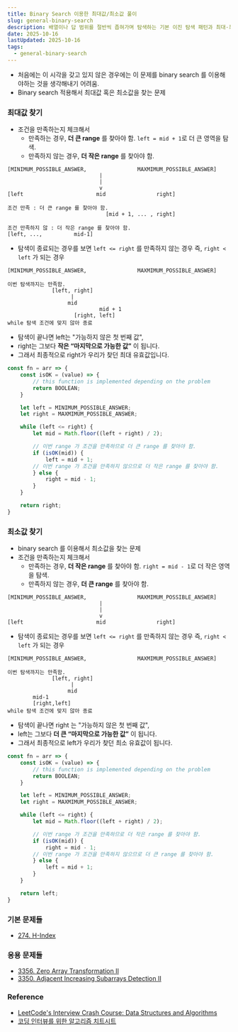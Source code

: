 ```yaml
---
title: Binary Search 이용한 최대값/최소값 풀이
slug: general-binary-search
description: 배열이나 답 범위를 절반씩 좁혀가며 탐색하는 기본 이진 탐색 패턴과 최대·최소 해를 찾는 응용 전략
date: 2025-10-16
lastUpdated: 2025-10-16
tags:
  - general-binary-search
---
```


* 처음에는 이 시각을 갖고 있지 않은 경우에는 이 문제를 binary search 를 이용해야하는 것을 생각해내기 어려움.
* Binary search 적용해서 최대값 혹은 최소값을 찾는 문제


### 최대값 찾기

* 조건을 만족하는지 체크해서
    * 만족하는 경우, **더 큰 range** 를 찾아야 함. `left = mid + 1`로 더 큰 영역을 탐색.
    * 만족하지 않는 경우, **더 작은 range** 를 찾아야 함.
```
[MINIMUM_POSSIBLE_ANSWER,                MAXMIMUM_POSSIBLE_ANSWER]
                             |
                             |
                             v
[left                       mid                right]

조건 만족 : 더 큰 range 를 찾아야 함.
                               [mid + 1, ... , right]

조건 만족하지 않 : 더 작은 range 를 찾아야 함.
[left, ...,          mid-1]
```

* 탐색이 종료되는 경우를 보면 `left <= right` 를 만족하지 않는 경우 즉, `right < left` 가 되는 경우
```
[MINIMUM_POSSIBLE_ANSWER,                MAXMIMUM_POSSIBLE_ANSWER]

이번 탐색까지는 만족함.
              [left, right]
                    |
                   mid
                             mid + 1
                     [right, left]
while 탐색 조건에 맞지 않아 종료
```

* 탐색이 끝나면 left는 "가능하지 않은 첫 번째 값",
* right는 그보다 **작은 “마지막으로 가능한 값”** 이 됩니다.
* 그래서 최종적으로 right가 우리가 찾던 최대 유효값입니다.


```typescript
const fn = arr => {
    const isOK = (value) => {
        // this function is implemented depending on the problem
        return BOOLEAN;
    }

    let left = MINIMUM_POSSIBLE_ANSWER;
    let right = MAXMIMUM_POSSIBLE_ANSWER;

    while (left <= right) {
        let mid = Math.floor((left + right) / 2);

        // 이번 range 가 조건을 만족하므로 더 큰 range 를 찾아야 함.
        if (isOK(mid)) {
            left = mid + 1;
        // 이번 range 가 조건을 만족하지 않으므로 더 작은 range 를 찾아야 함.
        } else {
            right = mid - 1;
        }
    }

    return right;
}
```

### 최소값 찾기

* binary search 를 이용해서 최소값을 찾는 문제
* 조건을 만족하는지 체크해서
    * 만족하는 경우, **더 작은 range** 를 찾아야 함. `right = mid - 1`로 더 작은 영역을 탐색.
    * 만족하지 않는 경우, **더 큰 range** 를 찾아야 함.

```
[MINIMUM_POSSIBLE_ANSWER,                MAXMIMUM_POSSIBLE_ANSWER]
                             |
                             |
                             v
[left                       mid                right]

```

* 탐색이 종료되는 경우를 보면 `left <= right` 를 만족하지 않는 경우 즉, `right < left` 가 되는 경우
```
[MINIMUM_POSSIBLE_ANSWER,                MAXMIMUM_POSSIBLE_ANSWER]

이번 탐색까지는 만족함.
              [left, right]
                    |
                   mid
        mid-1
        [right,left]
while 탐색 조건에 맞지 않아 종료
```

* 탐색이 끝나면 right 는 "가능하지 않은 첫 번째 값",
* left는 그보다 **더 큰 “마지막으로 가능한 값”** 이 됩니다.
* 그래서 최종적으로 left가 우리가 찾던 최소 유효값이 됩니다.

```typescript
const fn = arr => {
    const isOK = (value) => {
        // this function is implemented depending on the problem
        return BOOLEAN;
    }

    let left = MINIMUM_POSSIBLE_ANSWER;
    let right = MAXMIMUM_POSSIBLE_ANSWER;

    while (left <= right) {
        let mid = Math.floor((left + right) / 2);

        // 이번 range 가 조건을 만족하므로 더 작은 range 를 찾아야 함.
        if (isOK(mid)) {
            right = mid - 1;
        // 이번 range 가 조건을 만족하지 않으므로 더 큰 range 를 찾아야 함.
        } else {
            left = mid + 1;
        }
    }

    return left;
}
```


### 기본 문제들

* [274. H-Index](/blog/h-index/)

### 응용 문제들 

* [3356. Zero Array Transformation II](/blog/zero-array-transformation-ii/)
* [3350. Adjacent Increasing Subarrays Detection II](/blog/adjacent-increasing-subarrays-detection-ii/)

### Reference

- [LeetCode's Interview Crash Course: Data Structures and Algorithms](https://leetcode.com/explore/interview/card/leetcodes-interview-crash-course-data-structures-and-algorithms/?vacRef=problembanner)
- [코딩 인터뷰를 위한 알고리즘 치트시트](https://www.aladin.co.kr/shop/wproduct.aspx?ItemId=301923855&start=slayer)
